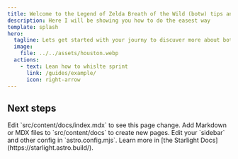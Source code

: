 ```yaml
---
title: Welcome to the Legend of Zelda Breath of the Wild (botw) tips and tricks guid
description: Here I will be showing you how to do the easest way 
template: splash
hero:
  tagline: Lets get started with your journy to discuver more about botw
  image:
    file: ../../assets/houston.webp
  actions:
    - text: Lean how to whislte sprint
      link: /guides/example/
      icon: right-arrow
---
```



## Next steps

<CardGrid stagger>
	<Card title="Update content" icon="pencil">
		Edit `src/content/docs/index.mdx` to see this page change.
	</Card>
	<Card title="Add new content" icon="add-document">
		Add Markdown or MDX files to `src/content/docs` to create new pages.
	</Card>
	<Card title="Configure your site" icon="setting">
		Edit your `sidebar` and other config in `astro.config.mjs`.
	</Card>
	<Card title="Read the docs" icon="open-book">
		Learn more in [the Starlight Docs](https://starlight.astro.build/).
	</Card>
</CardGrid>
